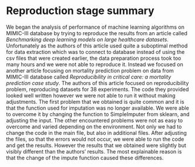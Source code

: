 
# Reproduction stage summary

We began the analysis of performance of machine learning algorithms on MIMIC-III database by trying to reproduce the results from an article called *Benchmarking deep learning models on large healthcare datasets*. Unfortunately as the authors of this article used quite a suboptimal method for data extraction which was to connect to database instead of using the csv files that were created earlier, the data preparation process took too many hours and we were not able to reproduce it. Instead we focused on another article focusing on mortality prediction problem on data from MIMIC-III database called *Reproducibility in critical care: a mortality prediction case study*. The authors of this article focused on reproducibility problem, reproducing datasets for 38 experiments. The code they provided looked well written however we were not able to run it without making adjustments. The first problem that we obtained is quite common and it is that the function used for imputation was no longer available. We were able to overcome it by changing the function to SimpleImputer from sklearn, and adjusting the input. The other encountered problems were not as easy to overcome and varied depending on the environment. Not only we had to change the code in the main file, but also in additional files. After adjusting the files, so that the errors would not occur, we were able to run the code and get the  results. However the results that we obtained were slightly but visibly different than the authors’ results. The most explainable reason is that the change of the impute function caused these differences. 
